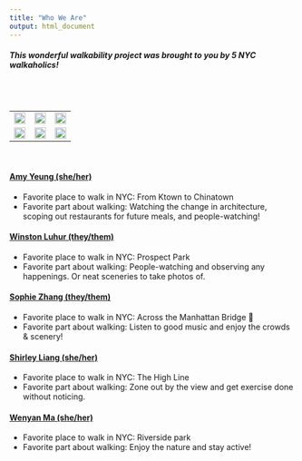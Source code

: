 ```yaml
---
title: "Who We Are"
output: html_document
---
```

<style>
div.blue { background-color:aliceblue; border-radius: 5px; padding: 20px;}
</style>
<div class = "blue">

##### This wonderful walkability project was brought to you by 5 NYC walkaholics!

</div>

<br>
<br />
<center><table style="table-layout: fixed; width: 100%"></center>
  <tr>
    <td><img src="images/group_pic_power.jpg" style="width:100%"></td>
    <td><img src="images/group_pic_walking.jpg" style="width:100%"></td>
    <td><img src="images/group_pic_stop.jpg" style="width:100%"></td>
  </tr>
  <tr>
    <td><img src="images/power_ranger_pose1.jpg" style="width:100%"></td>
    <td><img src="images/power_ranger_logo.jpg" style="width:100%"></td>
    <td><img src="images/power_ranger_pose2.jpg" style="width:100%"></td>
  </tr>
</table>
</br> </center>


#### [Amy Yeung (she/her)](https://ay2543.github.io/amyyeung.github.io) <a href="mailto:ay2543@cumc.columbia.edu" class="fa fa-envelope"></a> <a href="https://linkedin.com/in/amy715" class="fa fa-linkedin"></a> <a href="https://github.com/ay2543" class="fa fa-github"></a>

* Favorite place to walk in NYC: From Ktown to Chinatown
* Favorite part about walking: Watching the change in architecture, scoping out restaurants for future meals, and people-watching!


#### [Winston Luhur (they/them)](https://fuyukaidesu8.github.io/wel2105) <a href="mailto:wel2105@cumc.columbia.edu" class="fa fa-envelope"></a> <a href="https://linkedin.com/in/winstonluhur/" class="fa fa-linkedin"></a> <a href="https://fuyukaidesu8.github.io/wel2105/" class="fa fa-github"></a>

* Favorite place to walk in NYC: Prospect Park
* Favorite part about walking: People-watching and observing any happenings. Or neat sceneries to take photos of.


#### [Sophie Zhang (they/them)](https://sophyee.github.io/)  <a href="mailto:sjz2120@cumc.columbia.edu" class="fa fa-envelope"></a> <a href="https://www.linkedin.com/in/sophiejhzhang/" class="fa fa-linkedin"></a> <a href="https://github.com/sophyee" class="fa fa-github"></a>

* Favorite place to walk in NYC: Across the Manhattan Bridge 🌇
* Favorite part about walking: Listen to good music and enjoy the crowds & scenery!


#### [Shirley Liang (she/her)](https://Shirley-zl3118.github.io/Shirley-zl3118.github.io) <a href="mailto:zl3118@cumc.columbia.edu" class="fa fa-envelope"></a> <a href="https://www.linkedin.com/in/zipei-“shirley”-liang-pharmd-rph-819616a7/" class="fa fa-linkedin"></a> <a href="https://github.com/Shirley-zl3118" class="fa fa-github"></a>

* Favorite place to walk in NYC: The High Line
* Favorite part about walking: Zone out by the view and get exercise done without noticing.


#### [Wenyan Ma (she/her)](https://mawenyan1219.github.io/p8105_hw4_wm2460.github.io) <a href="mailto:wm2460@cumc.columbia.edu" class="fa fa-envelope"></a> <a href="https://www.linkedin.com/in/wenyanma/" class="fa fa-linkedin"></a> <a href="https://github.com/mawenyan1219/" class="fa fa-github"></a>

* Favorite place to walk in NYC: Riverside park 
* Favorite part about walking: Enjoy the nature and stay active!



